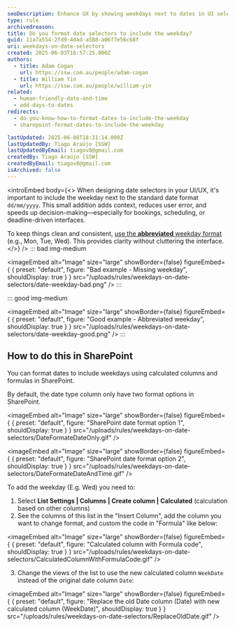 ```yaml
---
seoDescription: Enhance UX by showing weekdays next to dates in UI selectors. Improve clarity and reduce errors in bookings, schedules, and deadline-driven apps.
type: rule
archivedreason:
title: Do you format date selectors to include the weekday?
guid: 11a7a554-2fd9-4dad-a588-a06f7e56c68f
uri: weekdays-on-date-selectors
created: 2025-06-03T16:57:25.000Z
authors:
  - title: Adam Cogan
    url: https://ssw.com.au/people/adam-cogan
  - title: William Yin
    url: https://ssw.com.au/people/william-yin
related:
  - human-friendly-date-and-time
  - add-days-to-dates
redirects:
  - do-you-know-how-to-format-dates-to-include-the-weekday
  - sharepoint-format-dates-to-include-the-weekday

lastUpdated: 2025-06-08T18:31:14.000Z
lastUpdatedBy: Tiago Araújo [SSW]
lastUpdatedByEmail: tiagov8@gmail.com
createdBy: Tiago Araújo [SSW]
createdByEmail: tiagov8@gmail.com
isArchived: false
---
```


<introEmbed
  body={<>
When designing date selectors in your UI/UX, it's important to include the weekday next to the standard date format `dd/mm/yyyy`. This small addition adds context, reduces user error, and speeds up decision-making—especially for bookings, scheduling, or deadline-driven interfaces.

To keep things clean and consistent, [use the **abbreviated** weekday format](/add-days-to-dates) (e.g., Mon, Tue, Wed). This provides clarity without cluttering the interface.
  </>}
/>
::: bad img-medium

<imageEmbed
  alt="Image"
  size="large"
  showBorder={false}
  figureEmbed={ {
    preset: "default",
    figure: "Bad example - Missing weekday",
    shouldDisplay: true
  } }
  src="/uploads/rules/weekdays-on-date-selectors/date-weekday-bad.png"
/>
:::

::: good img-medium

<imageEmbed
  alt="Image"
  size="large"
  showBorder={false}
  figureEmbed={ {
    preset: "default",
    figure: "Good example - Abbreviated weekday",
    shouldDisplay: true
  } }
  src="/uploads/rules/weekdays-on-date-selectors/date-weekday-good.png"
/>
:::

## How to do this in SharePoint

You can format dates to include weekdays using calculated columns and formulas in SharePoint.

By default, the date type column only have two format options in SharePoint.


<imageEmbed
  alt="Image"
  size="large"
  showBorder={false}
  figureEmbed={ {
    preset: "default",
    figure: "SharePoint date format option 1",
    shouldDisplay: true
  } }
  src="/uploads/rules/weekdays-on-date-selectors/DateFormateDateOnly.gif"
/>


<imageEmbed
  alt="Image"
  size="large"
  showBorder={false}
  figureEmbed={ {
    preset: "default",
    figure: "SharePoint date format option 2",
    shouldDisplay: true
  } }
  src="/uploads/rules/weekdays-on-date-selectors/DateFormateDateAndTime.gif"
/>

To add the weekday (E.g. Wed) you need to:

1. Select **List Settings | Columns | Create column | Calculated** (calculation based on other columns)
2. See the columns of this list in the "Insert Column", add the column you want to change format, and custom the code in "Formula" like below:

  
<imageEmbed
  alt="Image"
  size="large"
  showBorder={false}
  figureEmbed={ {
    preset: "default",
    figure: "Calculated column with Formula code",
    shouldDisplay: true
  } }
  src="/uploads/rules/weekdays-on-date-selectors/CalculatedColumnWithFormulaCode.gif"
/>

3. Change the views of the list to use the new calculated column `WeekDate` instead of the original date column `Date`:


<imageEmbed
  alt="Image"
  size="large"
  showBorder={false}
  figureEmbed={ {
    preset: "default",
    figure: "Replace the old Date column (Date) with new calculated column (WeekDate)",
    shouldDisplay: true
  } }
  src="/uploads/rules/weekdays-on-date-selectors/ReplaceOldDate.gif"
/>
